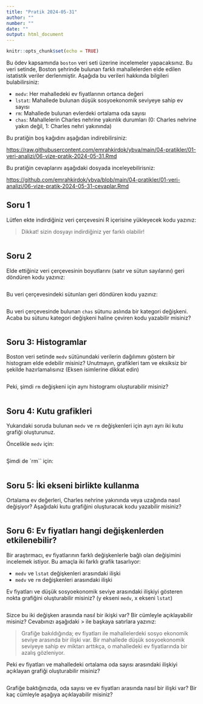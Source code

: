 ```yaml
---
title: "Pratik 2024-05-31"
author: ""
number: ""
date: ""
output: html_document
---
```


```r
knitr::opts_chunk$set(echo = TRUE)
```

Bu ödev kapsamında `boston` veri seti üzerine incelemeler yapacaksınız. Bu veri setinde, Boston şehrinde bulunan farklı mahallelerden elde edilen istatistik veriler derlenmiştir. Aşağıda bu verileri hakkında bilgileri bulabilirsiniz:

+ `medv`: Her mahalledeki ev fiyatlarının ortanca değeri 
+ `lstat`: Mahallede bulunan düşük sosyoekonomik seviyeye sahip ev sayısı
+ `rm`: Mahallede bulunan evlerdeki ortalama oda sayısı
+ `chas`: Mahallelerin Charles nehrine yakınlık durumları (0: Charles nehrine yakın değil, 1: Charles nehri yakınında)

Bu pratiğin boş kağıdını aşağıdan indirebilirsiniz:

[https://raw.githubusercontent.com/emrahkirdok/ybva/main/04-pratikler/01-veri-analizi/06-vize-pratik-2024-05-31.Rmd](https://raw.githubusercontent.com/emrahkirdok/ybva/main/04-pratikler/01-veri-analizi/06-vize-pratik-2024-05-31.Rmd)

Bu pratiğin cevaplarını aşağıdaki dosyada inceleyebilirisniz:

[https://github.com/emrahkirdok/ybva/blob/main/04-pratikler/01-veri-analizi/06-vize-pratik-2024-05-31-cevaplar.Rmd](https://github.com/emrahkirdok/ybva/blob/main/04-pratikler/01-veri-analizi/06-vize-pratik-2024-05-31-cevaplar.Rmd)


## Soru 1

Lütfen ekte indirdiğiniz veri çerçevesini R içerisine yükleyecek kodu yazınız:

> Dikkat! sizin dosyayı indirdiğiniz yer farklı olabilir!

```r

```

## Soru 2

Elde ettiğiniz veri çerçevesinin boyutlarını (satır ve sütun sayılarını) geri döndüren kodu yazınız:

```r

```


Bu veri çerçevesindeki sütunları geri döndüren kodu yazınız:

```r

```

Bu veri çerçevesinde bulunan `chas` sütunu aslında bir kategori değişkeni. Acaba bu sütunu kategori değişkeni haline çeviren kodu yazabilir misiniz?

```r

```

## Soru 3: Histogramlar

Boston veri setinde `medv` sütünundaki verilerin dağılımını göstern bir histogram elde edebilir misiniz? Unutmayın, grafikleri tam ve eksiksiz bir şekilde hazırlamalısınız (Eksen isimlerine dikkat edin)

```r

```

Peki, şimdi `rm` değişkeni için aynı histogramı oluşturabilir misiniz?

```r

```

## Soru 4: Kutu grafikleri

Yukarıdaki soruda bulunan `medv` ve `rm` değişkenleri için ayrı ayrı iki kutu grafiği oluşturunuz.

Öncelikle `medv` için:

```r

```

Şimdi de `rm`` için:

```r

```

## Soru 5: İki ekseni birlikte kullanma

Ortalama ev değerleri, Charles nehrine yakınında veya uzağında nasıl değişiyor? Aşağıdaki kutu grafiğini oluşturacak kodu yazabilir misiniz?

```r

```

## Soru 6: Ev fiyatları hangi değişkenlerden etkilenebilir?

Bir araştırmacı, ev fiyatlarının farklı değişkenlerle bağlı olan değişimini incelemek istiyor. Bu amaçla iki farklı grafik tasarlıyor:

+ `medv` ve `lstat` değişkenleri arasındaki ilişki
+ `medv` ve `rm` değişkenleri arasındaki ilişki

Ev fiyatları ve düşük sosyoekonomik seviye arasındaki ilişkiyi gösteren nokta grafiğini oluşturabilir misiniz? (y ekseni `medv`, x ekseni `lstat`)

```r

```

Sizce bu iki değişken arasında nasıl bir ikişki var? Bir cümleyle açıklayabilir misiniz? Cevabınızı aşağıdaki \> ile başkaya satırlara yazınız:

> Grafiğe bakıldığında; ev fiyatları ile mahallelerdeki sosyo ekonomik seviye arasında bir ilişki var.
> Bir mahallede düşük sosyoekonomik seviyeye sahip ev miktarı arttıkça, o mahalledeki ev fiyatlarında bir azalış gözleniyor.

Peki ev fiyatları ve mahalledeki ortalama oda sayısı arasındaki ilişkiyi açıklayan grafiği oluşturabilir misiniz?

```r

```

Grafiğe baktığınızda, oda sayısı ve ev fiyatları arasında nasıl bir ilişki var? Bir kaç cümleyle aşağıya açıklayabilir misiniz?

> 
> 
>
>

